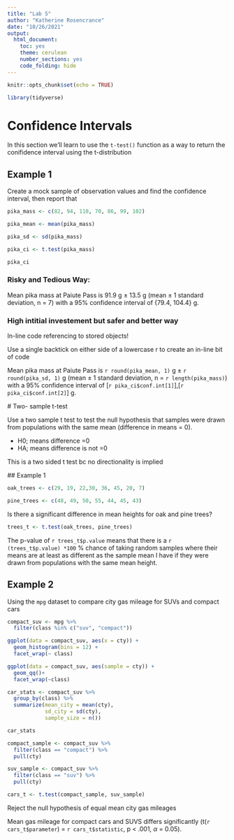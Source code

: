 ```yaml
---
title: "Lab 5"
author: "Katherine Rosencrance"
date: "10/26/2021"
output: 
  html_document: 
    toc: yes
    theme: cerulean
    number_sections: yes
    code_folding: hide
---
```


```r
knitr::opts_chunk$set(echo = TRUE)

library(tidyverse)

```
# Confidence Intervals

In this section we'll learn to use the `t-test()` function as a way to return the conifidence interval using the t-distribution

## Example 1

Create a mock sample of observation values and find the confidence interval, then report that

```r
pika_mass <- c(82, 94, 110, 70, 86, 99, 102)

pika_mean <- mean(pika_mass)

pika_sd <- sd(pika_mass)

pika_ci <- t.test(pika_mass)

pika_ci
```
### Risky and Tedious Way:
Mean pika mass at Paiute Pass is 91.9 g $\pm$ 13.5 g
(mean $\pm$ 1 standard deviation, n = 7) with a 95% confidence interval of {79.4, 104.4} g.

### High intitial investement but safer and better way

In-line code referencing to stored objects!

Use a single backtick on either side of a lowercase r to create an in-line bit of code

Mean pika mass at Paiute Pass is `r round(pika_mean, 1)` g $\pm$ `r round(pika_sd, 1)` g (mean $\pm$ 1 standard deviation, n = `r length(pika_mass)`) with a 95% confidence interval of [`r pika_ci$conf.int[1]`],[`r pika_ci$conf.int[2]`] g.
 
 
 # Two- sample t-test
 
 Use a two sample t test to test the null hypothesis that samples were drawn from populations with the same mean (difference in means = 0).
 
  - H0; means difference =0
  - HA; means difference is not =0
  
  This is a two sided t test bc no directionality is implied
  
  ## Example 1
  
```r
oak_trees <- c(29, 19, 22,30, 36, 45, 20, 7)

pine_trees <- c(48, 49, 50, 55, 44, 45, 43)
```
  
Is there a significant difference in mean heights for oak and pine trees?

```r
trees_t <- t.test(oak_trees, pine_trees)
```

The p-value of `r trees_t$p.value` means that there is a `r (trees_t$p.value) *100` % chance of taking random samples where their means are at least as different as the sample mean I have if they were drawn from populations with the same mean height.


## Example 2

Using the `mpg` dataset to compare city gas mileage for SUVs and compact cars

```r
compact_suv <- mpg %>% 
  filter(class %in% c("suv", "compact"))
```


```r
ggplot(data = compact_suv, aes(x = cty)) +
  geom_histogram(bins = 12) +
  facet_wrap(~ class)

ggplot(data = compact_suv, aes(sample = cty)) +
  geom_qq()+
  facet_wrap(~class)
```
```r
car_stats <- compact_suv %>% 
  group_by(class) %>% 
  summarize(mean_city = mean(cty),
            sd_city = sd(cty),
            sample_size = n())

car_stats
```
```r
compact_sample <- compact_suv %>% 
  filter(class == "compact") %>% 
  pull(cty)

suv_sample <- compact_suv %>% 
  filter(class == "suv") %>% 
  pull(cty)

cars_t <- t.test(compact_sample, suv_sample)
```

Reject the null hypothesis of equal mean city gas mileages

Mean gas mileage for compact cars and SUVS differs significantly (t(`r cars_t$parameter`) = `r cars_t$statistic`, p < .001, $\alpha$ = 0.05).

